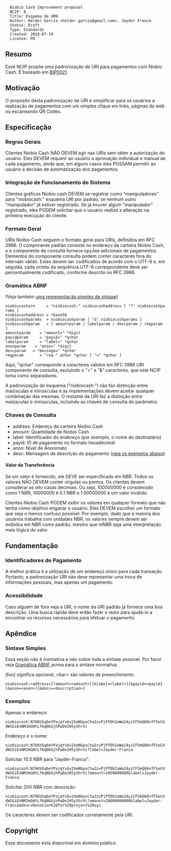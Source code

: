 <pre>
  Niobio Cash Improvement proposal
  NCIP: 8
  Title: Esquema de URN
  Author: Helder Garcia <helder.garcia@gmail.com>, Jayder Franca
  Status: Draft
  Type: Standards
  Created: 2018-07-19
  License: PD
</pre>

==Resumo==

Esse NCIP propõe uma padronização de URI para pagamentos com Niobio Cash. É baseado em [https://github.com/bitcoin/bips/blob/master/bip-0021.mediawiki BIP0021].

==Motivação==

O propósito desta padronização de URI é simplificar para os usuários a realização de pagamentos com um simples clique em links, páginas da web ou escaneando QR Codes.

==Especificação==

=== Regras Gerais ===

Clientes Niobio Cash NÃO DEVEM agir nas URIs sem obter a autorização do usuário.
Eles DEVEM requerir ao usuário a aprovação individual e manual de cada pagamento, ainda que, em alguns casos eles POSSAM permitir ao usuário a decisão de automatização dos pagamentos.

=== Integração de Funcionamento do Sistema ===

Clientes gráficos Niobio cash DEVEM se registrar como "manipuladores" para "niobiocash:" esquema URI por padrão, se nenhum outro "manipulador" já estiver registrado. Se já houver algum "manipulador" registrado, eles PODEM solicitar que o usuário realize a alteração na primeira execução do cliente.

=== Formato Geral ===

URIs Niobio Cash seguem o formato geral para URIs, definidos em RFC 3986. O componente padrão consiste no endereço da carteira Niobio Cash, e o componente de consulta fornece opções adicionais de pagamentos.
Elementos do componente consulta podem conter caracteres fora do intervalo válido. Estes devem ser codificados de acordo com o UTF-8 e, em seguida, cada octeto da sequência UTF-8 correspondente deve ser percentualmente codificado, conforme descrito no RFC 3986.

===Gramática ABNF===

(Veja também [[#Sintaxe_Simples|uma representação simples de sintaxe]])

 niobiocashurn     = "niobiocash:" niobiocashaddress [ "?" niobiocashparams ]
 niobiocashaddress = *base58
 niobiocashparams  = niobiocashparam [ "&" niobiocashparams ]
 niobiocashparam   = [ amountparam / labelparam / descparam / reqparam ]
 amountparam    = "amount=" *digit
 payidparam     = "payid=" *qchar
 labelparam     = "label=" *qchar
 anonparam    = "anon=" *digit
 descparam   = "message=" *qchar
 reqparam       = "req-" qchar *qchar [ "=" *qchar ]

Aqui, "qchar" corresponde a caracteres válidos em RFC 3986 URI componente de consulta, excluindo o "=" e "&" caracteres, que este NCIP toma como separadores.

A padronização do esquema ("niobiocash:") não faz distinção entre maiúsculas e minúsculas e as implementações devem aceitar qualquer combinação das mesmas. O restante da URI faz a distinção entre maiúsculas e minúsculas, incluindo as chaves de consulta do parâmetro.

=== Chaves de Consulta ===

*address: Endereço da carteira Niobio Cash
*amount: Quantidade de Niobio Cash
*label: Identificador do endereço (por exemplo, o nome do destinatário)
*payid: ID de pagamento no formato hexadecimal
*anon: Nível de Anonimato
*desc: Mensagem de descrição do pagamento ([[#Exemplos|veja os exemplos abaixo]])

====Valor da Transferência====

Se um valor é fornecido, ele DEVE ser especificado em NBR.
Todos os valores NÂO DEVEM conter vírgulas ou pontos. Os clientes devem considerar as oito casas decimais.
Ou seja, 100000000 é considerado como 1 NBR, 10000000 é 0.1 NBR e 1.00000000 é um valor inválido.

Clientes Niobio Cash PODEM exibir os valores em qualquer formato que não tenha como objetivo enganar o usuário.
Eles DEVEM escolher um formato que seja o menos confuso possível.
Por exemplo, dado que a maioria dos usuários trabalha com unidades NBR, os valores sempre devem ser exibidos em NBR como padrão, mesmo que mNBR seja uma interpretação mais lógica do valor.

== Fundamentação ==

===Identificadores de Pagamento===

A melhor prática é a utilização de um endereço único para cada transação.
Portanto, a padronização URI não deve representar uma troca de informações pessoais, mas apenas um pagamento.

===Acessibilidade===

Caso alguém de fora veja a URI, o nome da URI padrão já fornece uma boa descrição.
Uma busca rápida deve então fazer o resto para ajudá-lo a encontrar os recursos necessários para efetuar o pagamento.

== Apêndice ==

===Sintaxe Simples===
Essa seção não é normativa e não cobre toda a sintaxe possível.
Por favor veja [[#Gramatica_ABNF | Gramática ABNF ]] acima para a sintaxe normativa.

[foo] significa opcional, &lt;bar&gt; são valores de preenchimento.

 <nowiki>niobiocash:<address>[?amount=<amount>][&label=<label>][&payid=<payid][&anon=<anon>][&desc=<description>]</nowiki>

===Exemplos===

Apenas o endereço:
 niobiocash:N76KUSqbeYPajqYvbv2XeNGpxCtw2zvPjPfDh2aWa24yiCF5mQ68vfF5oCUdW1GiExNMJmGHtLf6qNGGjhPwDe2H5yShrVi

Endereço e o nome:
 niobiocash:N76KUSqbeYPajqYvbv2XeNGpxCtw2zvPjPfDh2aWa24yiCF5mQ68vfF5oCUdW1GiExNMJmGHtLf6qNGGjhPwDe2H5yShrVi?label=Jayder-Franca

Solicitar 10.5 NBR para "Jayder-Franca":
 niobiocash:N76KUSqbeYPajqYvbv2XeNGpxCtw2zvPjPfDh2aWa24yiCF5mQ68vfF5oCUdW1GiExNMJmGHtLf6qNGGjhPwDe2H5yShrVi?amount=1050000000&label=Jayder-Franca

Solicitar 200 NBR com descrição:
 niobiocash:N76KUSqbeYPajqYvbv2XeNGpxCtw2zvPjPfDh2aWa24yiCF5mQ68vfF5oCUdW1GiExNMJmGHtLf6qNGGjhPwDe2H5yShrVi?amount=20000000000&label=Jayder-Franca&desc=Donation%20for%20project%20xyz

Os caracteres devem ser codificados corretamente pela URI.

==Copyright==

Esse documento está disponível em domínio público.
